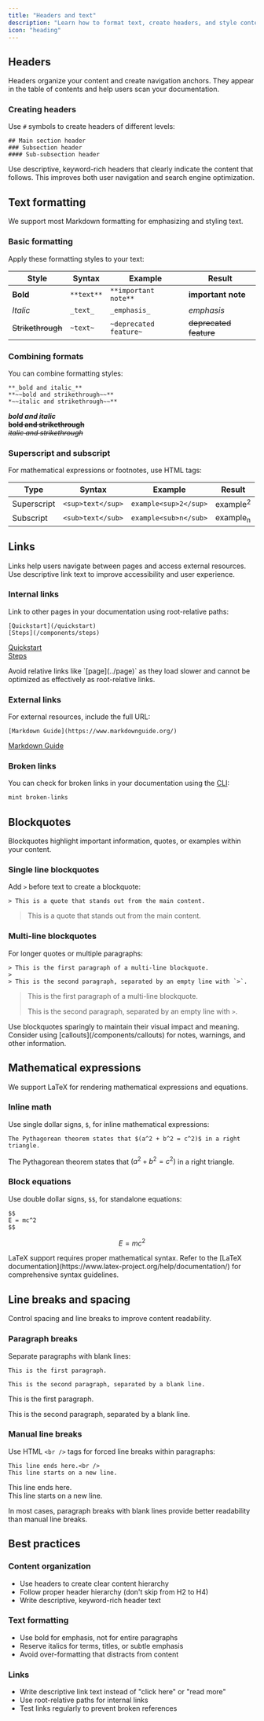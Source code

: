 ```yaml
---
title: "Headers and text"
description: "Learn how to format text, create headers, and style content"
icon: "heading"
---
```


## Headers

Headers organize your content and create navigation anchors. They appear in the table of contents and help users scan your documentation.

### Creating headers

Use `#` symbols to create headers of different levels:

```mdx
## Main section header
### Subsection header
#### Sub-subsection header
```

<Tip>
  Use descriptive, keyword-rich headers that clearly indicate the content that follows. This improves both user navigation and search engine optimization.
</Tip>

## Text formatting

We support most Markdown formatting for emphasizing and styling text.

### Basic formatting

Apply these formatting styles to your text:

| Style | Syntax | Example | Result |
|-------|--------|---------|--------|
| **Bold** | `**text**` | `**important note**` | **important note** |
| *Italic* | `_text_` | `_emphasis_` | *emphasis* |
| ~~Strikethrough~~ | `~text~` | `~deprecated feature~` | ~~deprecated feature~~ |

### Combining formats

You can combine formatting styles:

```mdx
**_bold and italic_**
**~~bold and strikethrough~~**
*~~italic and strikethrough~~**
```

**_bold and italic_**<br />
**~~bold and strikethrough~~**<br />
*~~italic and strikethrough~~*

### Superscript and subscript

For mathematical expressions or footnotes, use HTML tags:

| Type | Syntax | Example | Result |
|------|--------|---------|--------|
| Superscript | `<sup>text</sup>` | `example<sup>2</sup>` | example<sup>2</sup> |
| Subscript | `<sub>text</sub>` | `example<sub>n</sub>` | example<sub>n</sub> |

## Links

Links help users navigate between pages and access external resources. Use descriptive link text to improve accessibility and user experience.

### Internal links

Link to other pages in your documentation using root-relative paths:

```mdx
[Quickstart](/quickstart)
[Steps](/components/steps)
```

[Quickstart](/quickstart)<br />
[Steps](/components/steps)

<Note>
  Avoid relative links like `[page](../page)` as they load slower and cannot be optimized as effectively as root-relative links.
</Note>

### External links

For external resources, include the full URL:

```mdx
[Markdown Guide](https://www.markdownguide.org/)
```

[Markdown Guide](https://www.markdownguide.org/)

### Broken links

You can check for broken links in your documentation using the [CLI](/installation):

```bash
mint broken-links
```

## Blockquotes

Blockquotes highlight important information, quotes, or examples within your content.

### Single line blockquotes

Add `>` before text to create a blockquote:

```mdx
> This is a quote that stands out from the main content.
```

> This is a quote that stands out from the main content.

### Multi-line blockquotes

For longer quotes or multiple paragraphs:

```mdx
> This is the first paragraph of a multi-line blockquote.
>
> This is the second paragraph, separated by an empty line with `>`.
```

> This is the first paragraph of a multi-line blockquote.
>
> This is the second paragraph, separated by an empty line with `>`.

<Tip>
  Use blockquotes sparingly to maintain their visual impact and meaning. Consider using [callouts](/components/callouts) for notes, warnings, and other information.
</Tip>

## Mathematical expressions

We support LaTeX for rendering mathematical expressions and equations.

### Inline math

Use single dollar signs, `$`, for inline mathematical expressions:

```mdx
The Pythagorean theorem states that $(a^2 + b^2 = c^2)$ in a right triangle.
```

The Pythagorean theorem states that $(a^2 + b^2 = c^2)$ in a right triangle.

### Block equations

Use double dollar signs, `$$`, for standalone equations:

```mdx
$$
E = mc^2
$$
```

$$
E = mc^2
$$

<Info>
  LaTeX support requires proper mathematical syntax. Refer to the [LaTeX documentation](https://www.latex-project.org/help/documentation/) for comprehensive syntax guidelines.
</Info>

## Line breaks and spacing

Control spacing and line breaks to improve content readability.

### Paragraph breaks

Separate paragraphs with blank lines:

```mdx
This is the first paragraph.

This is the second paragraph, separated by a blank line.
```

This is the first paragraph.

This is the second paragraph, separated by a blank line.

### Manual line breaks

Use HTML `<br />` tags for forced line breaks within paragraphs:

```mdx
This line ends here.<br />
This line starts on a new line.
```

This line ends here.<br />
This line starts on a new line.

<Tip>
  In most cases, paragraph breaks with blank lines provide better readability than manual line breaks.
</Tip>

## Best practices

### Content organization
- Use headers to create clear content hierarchy
- Follow proper header hierarchy (don't skip from H2 to H4)
- Write descriptive, keyword-rich header text

### Text formatting
- Use bold for emphasis, not for entire paragraphs
- Reserve italics for terms, titles, or subtle emphasis
- Avoid over-formatting that distracts from content

### Links
- Write descriptive link text instead of "click here" or "read more"
- Use root-relative paths for internal links
- Test links regularly to prevent broken references
